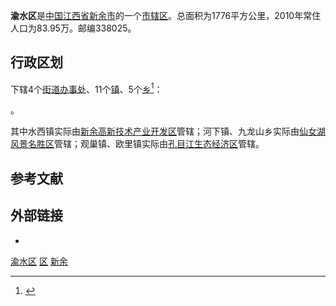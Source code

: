{{Infobox China County
| county  = 渝水区
| Photo =
| Photoname=渝水区面貌
| Pinyin   = 
| Belong = [[江西省|江西省]][[新余市|新余市]]
| Types= [[市辖区|市辖区]]
| founded = 1983年
| seat = 
| officerTitle= 区长
| officer= [[李虹|李虹]]
| town=10
| township=6
| subdistrict=10
| post code= 338025
| phone code = 0790
| coordinate = 
| area = 1776
| area land =  
| area water =  
| census yr = 
| pop = 83.95万人(2010年)
| density = 
| GDP = 530.17亿元
| web = www.yushui.gov.cn
}}

'''渝水区'''是[[中国|中国]][[江西省|江西省]][[新余市|新余市]]的一个[[市辖区|市辖区]]。总面积为1776平方公里，2010年常住人口为83.95万。邮编338025。

== 行政区划 ==
{{PAGENAMEBASE}}下辖4个[[街道办事处|街道办事处]]、11个[[行政建制镇|镇]]、5个[[乡_(中华人民共和国)|乡]]<ref>{{PRC admin/ref sgc|36/05/02}}</ref>：

{{PRC admin/children|36/05/02}}。

其中水西镇实际由[[新余高新技术产业开发区|新余高新技术产业开发区]]管辖；河下镇、九龙山乡实际由[[仙女湖风景名胜区|仙女湖风景名胜区]]管辖；观巢镇、欧里镇实际由[[孔目江生态经济区|孔目江生态经济区]]管辖。

== 参考文献 ==
{{reflist}}

== 外部链接 ==
* {{Official website|http://www.yushui.gov.cn/|name=新余市渝水区人民政府}}

{{Jiangxi-stub}}
{{渝水区行政区划}}
{{新余市行政区划}}
{{江西行政区划}}

[[category:渝水区|]]
[[category:新余区县|区]]
[[category:江西市辖区|新余]]